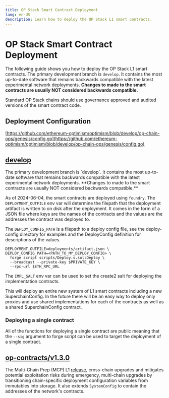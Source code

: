 ```yaml
---
title: OP Stack Smart Contract Deployment
lang: en-US
description: Learn how to deploy the OP Stack L1 smart contracts.
---
```



# OP Stack Smart Contract Deployment

The following guide shows you how to deploy the OP Stack L1 smart contracts.
The primary development branch is `develop`. It contains the most up-to-date
software that remains backwards compatible with the latest experimental
network deployments. **Changes to made to the smart contracts are usually
NOT considered backwards compatible.**

<Callout>
  Standard OP Stack chains should use governance approved and audited versions
  of the smart contract code.
</Callout>

## Deployment Configuration

[https://github.com/ethereum-optimism/optimism/blob/develop/op-chain-ops/genesis/config.go](https://github.com/ethereum-optimism/optimism/blob/develop/op-chain-ops/genesis/config.go)

## [develop](https://github.com/ethereum-optimism/optimism/tree/develop)

<Callout type="warning">
  The primary development branch is `develop`. It contains the most up-to-date
  software that remains backwards compatible with the latest experimental
  network deployments. **Changes to made to the smart contracts are usually
  NOT considered backwards compatible.**
</Callout>

As of 2024-06-04, the smart contracts are deployed using `foundry`. The
`DEPLOYMENT_OUTFILE` env var will determine the filepath that the deployment
artifact is written to on disk after the deployment. It comes in the form of a
JSON file where keys are the names of the contracts and the values are the
addresses the contract was deployed to.

The `DEPLOY_CONFIG_PATH` is a filepath to a deploy config file, see the
deploy-config directory for examples and the DeployConfig definition for
descriptions of the values.

```
DEPLOYMENT_OUTFILE=deployments/artifact.json \
DEPLOY_CONFIG_PATH=<PATH_TO_MY_DEPLOY_CONFIG> \
  forge script scripts/Deploy.s.sol:Deploy \
  --broadcast --private-key $PRIVATE_KEY \
  --rpc-url $ETH_RPC_URL
```

The `IMPL_SALT` env var can be used to set the create2 salt for deploying the
implementation contracts.

This will deploy an entire new system of L1 smart contracts including a new
SuperchainConfig. In the future there will be an easy way to deploy only
proxies and use shared implementations for each of the contracts as well as a
shared SuperchainConfig contract.

### Deploying a single contract

All of the functions for deploying a single contract are public meaning that
the `--sig` argument to forge script can be used to target the deployment of a
single contract.

## [op-contracts/v1.3.0](https://github.com/ethereum-optimism/optimism/tree/op-contracts/v1.3.0)

The Multi-Chain Prep (MCP) L1 [release](https://github.com/ethereum-optimism/optimism/releases/tag/op-contracts%2Fv1.3.0),
cross-chain upgrades and mitigates potential exploitation risks during
emergency, multi-chain upgrades by transitioning chain-specific deployment
configuration variables from immutables into storage. It also extends
`SystemConfig` to contain the addresses of the network's contracts.
